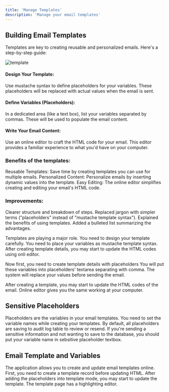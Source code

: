 ```yaml
---
title: 'Manage Templates'
description: 'Manage your email templates'
---
```


## Building Email Templates
Templates are key to creating reusable and personalized emails. Here's a step-by-step guide:

![template](/images/contact-group.png)


#### Design Your Template: 
Use mustache syntax to define placeholders for your variables. These placeholders will be replaced with actual values when the email is sent.


#### Define Variables (Placeholders):
In a dedicated area (like a text box), list your variables separated by commas. These will be used to populate the email content.


#### Write Your Email Content:
Use an online editor to craft the HTML code for your email. This editor provides a familiar experience to what you'd have on your computer.

### Benefits of the templates:
Reusable Templates: Save time by creating templates you can use for multiple emails.
Personalized Content: Personalize emails by inserting dynamic values into the template.
Easy Editing: The online editor simplifies creating and editing your email's HTML code.

### Improvements:
Clearer structure and breakdown of steps. Replaced jargon with simpler terms ("placeholders" instead of "mustache template syntax"). Explained the benefits of using templates. Added a bulleted list summarizing the advantages.

Templates are playing a major role. You need to design your template carefully. You need to place your variables as mustache template syntax. After creating template details, you may start to update the HTML codes using onli editor.

Now first, you need to create template details with placeholders
You will put these variables into placeholders' textarea separating with comma. The system will replace your values before sending the email.

After creating a template, you may start to update the HTML codes of the email. Online editor gives you the same working at your computer.

## Sensitive Placeholders
Placeholders are the variables in your email templates. You need to set the variable names while creating your templates. By default, all placeholders are saving to audit log table to review or resend. If you're sending a sensitive information and not wanting to save to the database, you should put your variable name in sebsitive placeholder textbox.

## Email Template and Variables
The application allows you to create and update email templates online. First, you need to create a template record before updating HTML. After adding the placeholders into template mode, you may start to update the template. The template page has a highlighting editor.